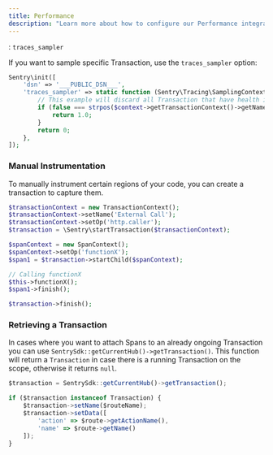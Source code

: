 ```yaml
---
title: Performance
description: "Learn more about how to configure our Performance integrations to get the best experience out of it."
---
```


: `traces_sampler`

If you want to sample specific Transaction, use the `traces_sampler` option:

```php
Sentry\init([
    'dsn' => '___PUBLIC_DSN___',
    'traces_sampler' => static function (Sentry\Tracing\SamplingContext $context): float {
        // This example will discard all Transaction that have health in their name
        if (false === strpos($context->getTransactionContext()->getName(), 'health')) {
            return 1.0;
        }
        return 0;
    },
]);
```

### Manual Instrumentation

To manually instrument certain regions of your code, you can create a transaction to capture them.

```php
$transactionContext = new TransactionContext();
$transactionContext->setName('External Call');
$transactionContext->setOp('http.caller');
$transaction = \Sentry\startTransaction($transactionContext);

$spanContext = new SpanContext();
$spanContext->setOp('functionX');
$span1 = $transaction->startChild($spanContext);

// Calling functionX
$this->functionX();
$span1->finish();

$transaction->finish();
```

### Retrieving a Transaction

In cases where you want to attach Spans to an already ongoing Transaction you can use `SentrySdk::getCurrentHub()->getTransaction()`. This function will return a `Transaction` in case there is a running Transaction on the scope, otherwise it returns `null`.

```javascript
$transaction = SentrySdk::getCurrentHub()->getTransaction();

if ($transaction instanceof Transaction) {
    $transaction->setName($routeName);
    $transaction->setData([
        'action' => $route->getActionName(),
        'name' => $route->getName()
    ]);
}
```
